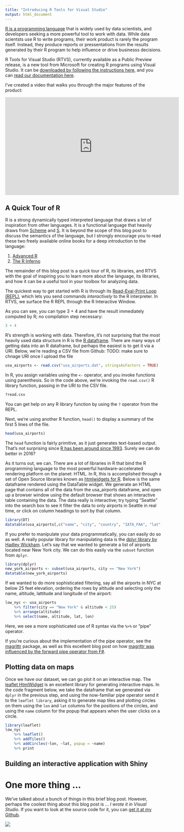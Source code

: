 ```yaml
---
title: "Introducing R Tools for Visual Studio"
output: html_document
---
```


[R is a programming language](https://www.r-project.org/) that is widely used by
data scientists, and developers seeking a more powerful tool to work with data.
While data scientsts use R to write programs, their work product is rarely the
program itself. Instead, they produce reports or pressentations from the results
generated by their R program to help influence or drive businesss decisions.

R Tools for Visual Studio (RTVS), currently available as a Public Preview
release, is a new tool from Microsoft for creating R programs using Visual
Studio. It can be [downloaded by following the instructions
here](https://microsoft.github.io/RTVS-docs/installation.html), and you can
[read our documentation here](https://microsoft.github.io/RTVS-docs/). 

I've created a video that walks you through the major features of the product:

<iframe width="560" height="315" src="https://www.youtube.com/embed/KPS0ytrt9SA" frameborder="0" allowfullscreen></iframe>

## A Quick Tour of R

R is a strong dynamically typed interpreted language that draws a lot of
inspiration from other languages. It is a functional language that heavily draws
from [Scheme](https://en.wikipedia.org/wiki/Scheme_(programming_language)) and
[S](https://en.wikipedia.org/wiki/S_(programming_language)). It is beyond the
scope of this blog post to discuss the semantics of the language, but I strongly
encourage you to read these two freely available online books for a deep
introduction to the language:

1. [Advanced R](http://adv-r.had.co.nz/)
1. [The R Inferno]()

The remainder of this blog post is a quick tour of R, its libraries, and RTVS
with the goal of inspiring you to learn more about the language, its libraries,
and how it can be a useful tool in your toolbox for analyzing data. 

The quickest way to get started with R is through its [Read-Eval-Print Loop
(REPL)](https://en.wikipedia.org/wiki/Read%E2%80%93eval%E2%80%93print_loop),
which lets you send commands *interactively* to the R interpreter. In RTVS, we
surface the R REPL through the R Interactive Window.

As you can see, you can type 3 + 4 and have the result immediately computed by
R; no compilation step necessary:

```r
3 + 4
```

R's strength is working with data. Therefore, it's not surprising that the most
heavily used data structure in R is the [R
dataframe](http://www.r-tutor.com/r-introduction/data-frame).  There are many
ways of getting data into an R dataframe, but perhaps the easiest is to get it
via a URI. Below, we're reading a CSV file from Github: TODO: make sure to
chnage URI once I upload the file

```r
usa_airports <- read.csv("usa_airports.dat", stringsAsFactors = TRUE)
```

In R, you assign variables using the `<-` operator, and you invoke functions
using parenthesis. So in the code above, we're invoking the `read.csv()` R
library function, passing in the URI to the CSV file. 

```r
?read.csv
```

You can get help on any R library function by using the `?` operator from the REPL.

Next, we're using another R function, `head()` to display a summary of the first
5 lines of the file. 

```r
head(usa_airports)
```

The `head` function is fairly primitive, as it just generates text-based output.
That's not surprising since [R has been around since
1993](https://en.wikipedia.org/wiki/R_(programming_language)). Surely we can do
better in 2016? 

As it turns out, we can. There are a lot of libraries in R that bind the R
programming language to the most powerful hardware-accelerated rendering
platform on the planet: HTML. In R, this is accomplished through a set of Open
Source libraries known as [htmlwidgets for R](http://www.htmlwidgets.org/).
Below is the same dataframe rendered using the DataTable widget. We generate an
HTML page that contains all of the data from the usa_airports dataframe, and
open up a browser window using the default browser that shows an interactive
table containing the data. The data really is interactive; try typing "Seattle"
into the search box to see it filter the data to only airports in Seattle in
real time, or click on column headings to sort by that column.

```r
library(DT)
datatable(usa_airports[,c("name", "city", "country", "IATA_FAA", "lat", "lon", "altitude")])
```

If you prefer to manipulate your data programmatically, you can easily do so as
well. A really popular library for manipulating data is the [dplyr library by
Hadley
Wickham](https://cran.rstudio.com/web/packages/dplyr/vignettes/introduction.html).
Let's say that we wanted to generate a list of airports located near New York
city. We can do this easily via the `subset` function from `dplyr`.

```r
library(dplyr)
new_york_airports <- subset(usa_airports, city == "New York")
datatable(new_york_airports)
```

If we wanted to do more sophisticated filtering, say all the airports in NYC at
below 25 feet elevation, ordering the rows by altitude and selecting only the
name, altitude, lattitude and longitude of the airport:

```r
low_nyc <- usa_airports 
    %>% filter(city == "New York" & altitude < 25) 
    %>% arrange(altitude) 
    %>% select(name, altitude, lat, lon)
```

Here, we see a more sophisticated use of R syntax via the `%>%` or "pipe"
operator. 

If you're curious about the implementation of the pipe operator, see the
[magrittr](https://github.com/smbache/magrittr) package, as well as this
excellent blog post on how [magrittr was influenced by the forward pipe operator
from
F#](http://www.r-statistics.com/2014/08/simpler-r-coding-with-pipes-the-present-and-future-of-the-magrittr-package/).  

## Plotting data on maps

Once we have our dataset, we can go plot it on an interactive map. The [leaflet
HtmlWidget](http://www.htmlwidgets.org/showcase_leaflet.html) is an excellent
library for generating interactive maps. In the code fragment below, we take the
dataframe that we generated via `dplyr` in the previous step, and using the
now-familiar pipe operator send it to the `leaflet library`, asking it to
generate map tiles and plotting circles on them using the `lon` and `lat`
columns for the positions of the circles, and using the `name` column for the
popup that appears when the user clicks on a circle.

```r
library(leaflet)
low_nyc 
    %>% leaflet() 
    %>% addTiles() 
    %>% addCircles(~lon, ~lat, popup = ~name) 
    %>% print
```



## Building an interactive application with Shiny



# One more thing ...

We've talked about a bunch of things in this brief blog post. However, perhaps
the coolest thing about this blog post is ... _I wrote it in Visual Studio_. If
you want to look at the source code for it, you can [get it at my
Github](https://github.com/jflam/VSBlogPost).

![](./vs_blog_post.png)
